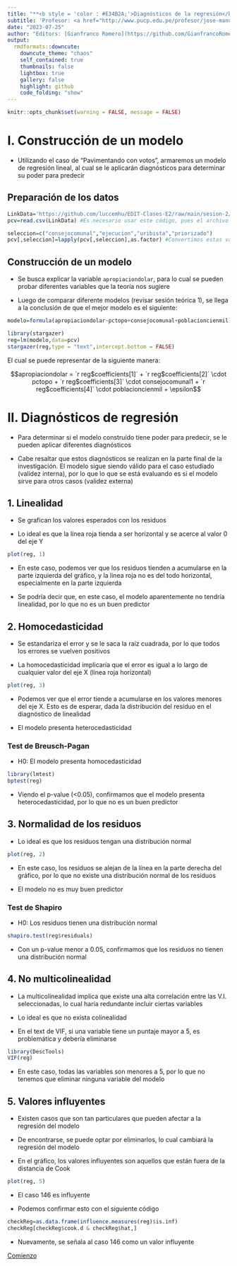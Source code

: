 ```yaml
---
title: "**<b style = 'color : #E34B2A;'>Diagnósticos de la regresión</b>**"
subtitle: 'Profesor: <a href="http://www.pucp.edu.pe/profesor/jose-manuel-magallanes/" target="_blank">Dr. José Manuel MAGALLANES REYES, Ph.D.</a>'
date: "2023-07-25"
author: "Editors: [Gianfranco Romero](https://github.com/GianfrancoRomero), \n a20196091@pucp.edu.pe & \n [Joel Hu](https://github.com/luccemhu), \n a20196510@pucp.edu.pe"
output:
  rmdformats::downcute:
    downcute_theme: "chaos"
    self_contained: true
    thumbnails: false
    lightbox: true
    gallery: false
    highlight: github
    code_folding: "show"
---
```

```r
knitr::opts_chunk$set(warning = FALSE, message = FALSE)
```

<a id='beginning'></a>

I. Construcción de un modelo
============================================================

- Utilizando el caso de "Pavimentando con votos", armaremos un modelo de regresión lineal, al cual se le aplicarán diagnósticos para determinar su poder para predecir

## Preparación de los datos

```r
LinkData='https://github.com/luccemhu/EDIT-Clases-E2/raw/main/sesion-2/pavimentando.csv'
pcv=read.csv(LinkData) #Es necesario usar este código, pues el archivo está en formato csv
```

```r
seleccion=c("consejocomunal","ejecucion","uribista","priorizado")
pcv[,seleccion]=lapply(pcv[,seleccion],as.factor) #Convertimos estas variables a tipo factor
```

## Construcción de un modelo

- Se busca explicar la variable `apropiaciondolar`, para lo cual se pueden probar diferentes variables que la teoría nos sugiere

- Luego de comparar diferente modelos (revisar sesión teórica 1), se llega a la conclusión de que el mejor modelo es el siguiente:

```r
modelo=formula(apropiaciondolar~pctopo+consejocomunal+poblacioncienmil)
```

```r
library(stargazer)
reg=lm(modelo,data=pcv)
stargazer(reg,type = "text",intercept.bottom = FALSE)
```

El cual se puede representar de la siguiente manera:

$$apropiaciondolar = `r reg$coefficients[1]` + `r reg$coefficients[2]` \cdot pctopo + `r reg$coefficients[3]` \cdot consejocomunal1 + `r reg$coefficients[4]` \cdot poblacioncienmil + \epsilon$$

II. Diagnósticos de regresión
============================================================

- Para determinar si el modelo construído tiene poder para predecir, se le pueden aplicar diferentes diagnósticos

- Cabe resaltar que estos diagnósticos se realizan en la parte final de la investigación. El modelo sigue siendo válido para el caso estudiado (validez interna), por lo que lo que se está evaluando es si el modelo sirve para otros casos (validez externa)

## 1. Linealidad

- Se grafican los valores esperados con los residuos

- Lo ideal es que la línea roja tienda a ser horizontal y se acerce al valor 0 del eje Y

```r
plot(reg, 1)
```

- En este caso, podemos ver que los residuos tienden a acumularse en la parte izquierda del gráfico, y la línea roja no es del todo horizontal, especialmente en la parte izquierda

- Se podría decir que, en este caso, el modelo aparentemente no tendría linealidad, por lo que no es un buen predictor

## 2. Homocedasticidad

- Se estandariza el error y se le saca la raíz cuadrada, por lo que todos los errores se vuelven positivos

- La homocedasticidad implicaría que el error es igual a lo largo de cualquier valor del eje X (línea roja horizontal)

```r
plot(reg, 3)
```

- Podemos ver que el error tiende a acumularse en los valores menores del eje X. Esto es de esperar, dada la distribución del residuo en el diagnóstico de linealidad

- El modelo presenta heterocedasticidad

### Test de Breusch-Pagan

- H0: El modelo presenta homocedasticidad

```r
library(lmtest)
bptest(reg)
```

- Viendo el p-value (<0.05), confirmamos que el modelo presenta heterocedasticidad, por lo que no es un buen predictor

## 3. Normalidad de los residuos

- Lo ideal es que los residuos tengan una distribución normal

```r
plot(reg, 2)
```

- En este caso, los residuos se alejan de la línea en la parte derecha del gráfico, por lo que no existe una distribución normal de los residuos

- El modelo no es muy buen predictor

### Test de Shapiro

- H0: Los residuos tienen una distribución normal

```r
shapiro.test(reg$residuals)
```

- Con un p-value menor a 0.05, confirmamos que los residuos no tienen una distribución normal

## 4. No multicolinealidad

- La multicolinealidad implica que existe una alta correlación entre las V.I. seleccionadas, lo cual haría redundante incluir ciertas variables

- Lo ideal es que no exista colinealidad

- En el text de VIF, si una variable tiene un puntaje mayor a 5, es problemática y debería eliminarse

```r
library(DescTools)
VIF(reg)
```

- En este caso, todas las variables son menores a 5, por lo que no tenemos que eliminar ninguna variable del modelo

## 5. Valores influyentes

- Existen casos que son tan particulares que pueden afectar a la regresión del modelo

- De encontrarse, se puede optar por eliminarlos, lo cual cambiará la regresión del modelo

- En el gráfico, los valores influyentes son aquellos que están fuera de la distancia de Cook

```r
plot(reg, 5)
```

- El caso 146 es influyente

- Podemos confirmar esto con el siguiente código

```r
checkReg=as.data.frame(influence.measures(reg)$is.inf)
checkReg[checkReg$cook.d & checkReg$hat,]
```

- Nuevamente, se señala al caso 146 como un valor influyente

[Comienzo](#beginning)